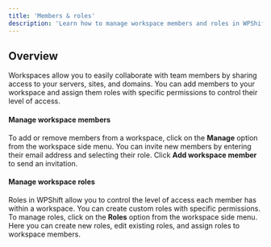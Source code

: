 ```yaml
---
title: 'Members & roles'
description: 'Learn how to manage workspace members and roles in WPShift.'
---
```


## Overview
Workspaces allow you to easily collaborate with team members by sharing access to your servers, sites, and domains. You can add members to your workspace and assign them roles with specific permissions to control their level of access.

#### Manage workspace members
To add or remove members from a workspace, click on the **Manage** option from the workspace side menu. You can invite new members by entering their email address and selecting their role. Click **Add workspace member** to send an invitation.

#### Manage workspace roles
Roles in WPShift allow you to control the level of access each member has within a workspace. You can create custom roles with specific permissions. To manage roles, click on the **Roles** option from the workspace side menu. Here you can create new roles, edit existing roles, and assign roles to workspace members.

